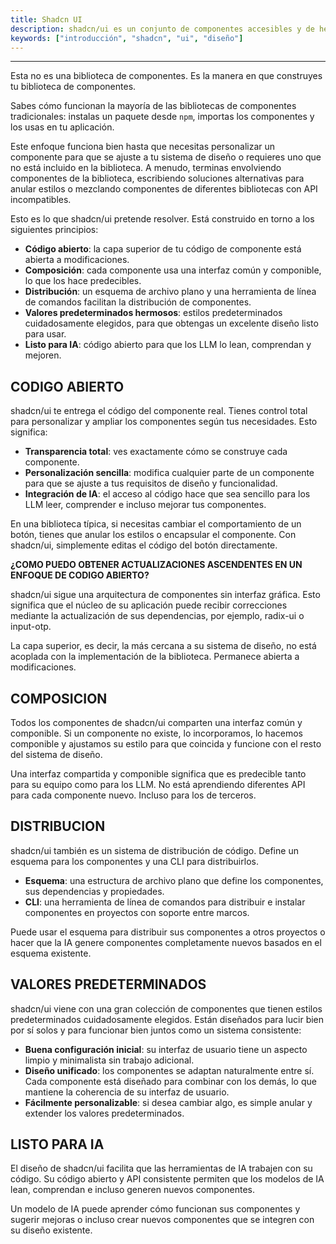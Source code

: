 ```yaml
---
title: Shadcn UI
description: shadcn/ui es un conjunto de componentes accesibles y de hermoso diseño, y una plataforma de distribución de código. Funciona con tus frameworks y modelos de IA favoritos. Código abierto.
keywords: ["introducción", "shadcn", "ui", "diseño"]
---
```


<CardGrid>
  <Card
    title="Shadcn UI"
    href="https://ui.shadcn.com/docs"
    icon="alignJustify"
    variant="small"
    description="test description"
  />
 
</CardGrid>

---

Esta no es una biblioteca de componentes. Es la manera en que construyes tu biblioteca de componentes.

Sabes cómo funcionan la mayoría de las bibliotecas de componentes tradicionales: instalas un paquete desde `npm`, importas los componentes y los usas en tu aplicación.

Este enfoque funciona bien hasta que necesitas personalizar un componente para que se ajuste a tu sistema de diseño o requieres uno que no está incluido en la biblioteca. A menudo, terminas envolviendo componentes de la biblioteca, escribiendo soluciones alternativas para anular estilos o mezclando componentes de diferentes bibliotecas con API incompatibles.

Esto es lo que shadcn/ui pretende resolver. Está construido en torno a los siguientes principios:

* **Código abierto**: la capa superior de tu código de componente está abierta a modificaciones.
* **Composición**: cada componente usa una interfaz común y componible, lo que los hace predecibles.
* **Distribución**: un esquema de archivo plano y una herramienta de línea de comandos facilitan la distribución de componentes.
* **Valores predeterminados hermosos**: estilos predeterminados cuidadosamente elegidos, para que obtengas un excelente diseño listo para usar.
* **Listo para IA**: código abierto para que los LLM lo lean, comprendan y mejoren.

## CODIGO ABIERTO 

shadcn/ui te entrega el código del componente real. Tienes control total para personalizar y ampliar los componentes según tus necesidades. Esto significa:

* **Transparencia total**: ves exactamente cómo se construye cada componente.
* **Personalización sencilla**: modifica cualquier parte de un componente para que se ajuste a tus requisitos de diseño y funcionalidad.
* **Integración de IA**: el acceso al código hace que sea sencillo para los LLM leer, comprender e incluso mejorar tus componentes.

En una biblioteca típica, si necesitas cambiar el comportamiento de un botón, tienes que anular los estilos o encapsular el componente. Con shadcn/ui, simplemente editas el código del botón directamente.

**¿COMO PUEDO OBTENER ACTUALIZACIONES ASCENDENTES EN UN ENFOQUE DE CODIGO ABIERTO?**

shadcn/ui sigue una arquitectura de componentes sin interfaz gráfica. Esto significa que el núcleo de su aplicación puede recibir correcciones mediante la actualización de sus dependencias, por ejemplo, radix-ui o input-otp.

La capa superior, es decir, la más cercana a su sistema de diseño, no está acoplada con la implementación de la biblioteca. Permanece abierta a modificaciones.

## COMPOSICION 

Todos los componentes de shadcn/ui comparten una interfaz común y componible. Si un componente no existe, lo incorporamos, lo hacemos componible y ajustamos su estilo para que coincida y funcione con el resto del sistema de diseño.

Una interfaz compartida y componible significa que es predecible tanto para su equipo como para los LLM. No está aprendiendo diferentes API para cada componente nuevo. Incluso para los de terceros.

## DISTRIBUCION 

shadcn/ui también es un sistema de distribución de código. Define un esquema para los componentes y una CLI para distribuirlos.

* **Esquema**: una estructura de archivo plano que define los componentes, sus dependencias y propiedades.
* **CLI**: una herramienta de línea de comandos para distribuir e instalar componentes en proyectos con soporte entre marcos.

Puede usar el esquema para distribuir sus componentes a otros proyectos o hacer que la IA genere componentes completamente nuevos basados ​​en el esquema existente.

## VALORES PREDETERMINADOS 

shadcn/ui viene con una gran colección de componentes que tienen estilos predeterminados cuidadosamente elegidos. Están diseñados para lucir bien por sí solos y para funcionar bien juntos como un sistema consistente:

* **Buena configuración inicial**: su interfaz de usuario tiene un aspecto limpio y minimalista sin trabajo adicional.
* **Diseño unificado**: los componentes se adaptan naturalmente entre sí. Cada componente está diseñado para combinar con los demás, lo que mantiene la coherencia de su interfaz de usuario.
* **Fácilmente personalizable**: si desea cambiar algo, es simple anular y extender los valores predeterminados.

## LISTO PARA IA 

El diseño de shadcn/ui facilita que las herramientas de IA trabajen con su código. Su código abierto y API consistente permiten que los modelos de IA lean, comprendan e incluso generen nuevos componentes.

Un modelo de IA puede aprender cómo funcionan sus componentes y sugerir mejoras o incluso crear nuevos componentes que se integren con su diseño existente.